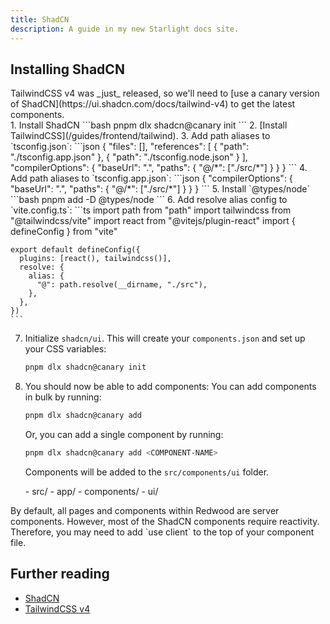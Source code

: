 ```yaml
---
title: ShadCN
description: A guide in my new Starlight docs site.
---
```



## Installing ShadCN

<Aside type="note" title="Current Version of ShadCN">
TailwindCSS v4 was _just_ released, so we'll need to [use a canary version of ShadCN](https://ui.shadcn.com/docs/tailwind-v4) to get the latest components.
</Aside>

<Steps>
1. Install ShadCN
    ```bash
    pnpm dlx shadcn@canary init
    ```
2. [Install TailwindCSS](/guides/frontend/tailwind).
3. Add path aliases to `tsconfig.json`:
    ```json
    {
      "files": [],
      "references": [
        { "path": "./tsconfig.app.json" },
        { "path": "./tsconfig.node.json" }
      ],
      "compilerOptions": {
        "baseUrl": ".",
        "paths": {
          "@/*": ["./src/*"]
        }
      }
    }
    ```
4. Add path aliases to `tsconfig.app.json`:
    ```json
    {
      "compilerOptions": {
        "baseUrl": ".",
        "paths": {
          "@/*": ["./src/*"]
        }
      }
    }
    ```
5. Install `@types/node`
    ```bash
    pnpm add -D @types/node
    ```
6. Add resolve alias config to `vite.config.ts`:
    ```ts
    import path from "path"
    import tailwindcss from "@tailwindcss/vite"
    import react from "@vitejs/plugin-react"
    import { defineConfig } from "vite"

    export default defineConfig({
      plugins: [react(), tailwindcss()],
      resolve: {
        alias: {
          "@": path.resolve(__dirname, "./src"),
        },
      },
    })
    ```

7. Initialize `shadcn/ui`. This will create your `components.json` and set up your CSS variables:
    ```bash
    pnpm dlx shadcn@canary init
    ```

8. You should now be able to add components:
    You can add components in bulk by running:
    ```bash
    pnpm dlx shadcn@canary add
    ```

    Or, you can add a single component by running:
    ```bash
    pnpm dlx shadcn@canary add <COMPONENT-NAME>
    ```

    Components will be added to the `src/components/ui` folder.

    <FileTree>
    - src/
      - app/
        - components/
          - ui/
    </FileTree>
</Steps>

<Aside type="note" title="React Server Components">
By default, all pages and components within Redwood are server components. However, most of the ShadCN components require reactivity. Therefore, you may need to add `use client` to the top of your component file.
</Aside>

## Further reading

- [ShadCN](https://ui.shadcn.com/)
- [TailwindCSS v4](https://tailwindcss.com/docs/installation/using-vite)
